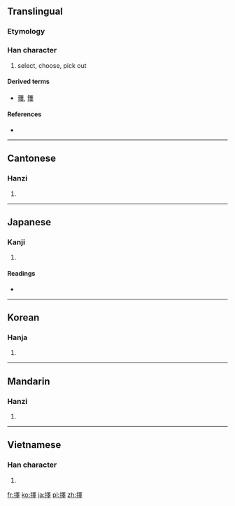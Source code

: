 {{also|択|择}}
==Translingual==

===Etymology===
{{Han compound|手|睪|c1=s|c2=p|t1=hand|ls=psc}}

===Han character===
{{Han char|rn=64|rad=手|as=13|sn=16|four=5604<sub>1</sub>|canj=手田中十 (QWLJ)}}

# select, choose, pick out

====Derived terms====
* [[蘀]], [[籜]]

====References====
* {{Han ref|kx=0458.050|dkj=12796|dj=0806.220|hdz=31969.040|uh=64C7|ud=25799|bh=BEDC|bd=48860}}

----

==Cantonese==

===Hanzi===
{{yue-hanzi|jyut=|y=jaak6|sim=择}}

# {{defn|Cantonese|sort=手13}}

----

==Japanese==

===Kanji===
{{ja-kanji|grade=|rs=手13}}

# {{defn|Japanese|sort=手13}}

====Readings====
* {{ja-readings|on=[[たく]] (taku), [[えき]] (eki)|kun=[[えらぶ]] (erabu), [[やぶれる]] (yabureru)}}

----

==Korean==

===Hanja===
{{ko-hanja|hangeul=택|eumhun=|rv=taek|mr=t'aek|y=thayk}}

# {{defn|Korean|sort=手13}}

----

==Mandarin==

===Hanzi===
{{cmn-hanzi|sim=择|pin=[[zé]] ([[ze2]])|wg=tse<sup>2</sup>}}

# {{defn|Mandarin|sort=手13}}

----

==Vietnamese==

===Han character===
{{vi-hantu|[[trạch]]|rs=手13}}

# {{defn|Vietnamese|sort=手13}}

[[fr:擇]]
[[ko:擇]]
[[ja:擇]]
[[pl:擇]]
[[zh:擇]]